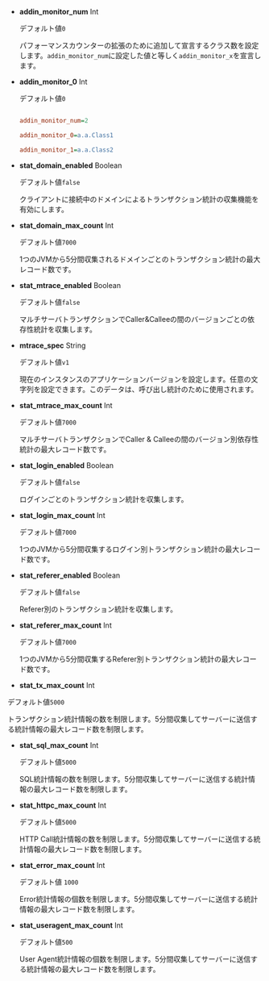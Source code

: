 -   **addin_monitor_num** <span class='type'>Int</span>

    デフォルト値`0`

    パフォーマンスカウンターの拡張のために追加して宣言するクラス数を設定します。`addin_monitor_num`に設定した値と等しく`addin_monitor_x`を宣言します。

-   **addin_monitor_0** <span class='type'>Int</span>

    デフォルト値`0`

    ```ini title='whatap.conf'

    addin_monitor_num=2

    addin_monitor_0=a.a.Class1

    addin_monitor_1=a.a.Class2

    ```

-   **stat_domain_enabled** <span class='type'>Boolean</span>

    デフォルト値`false`

    クライアントに接続中のドメインによるトランザクション統計の収集機能を有効にします。

-   **stat_domain_max_count** <span class='type'>Int</span>

    デフォルト値`7000`

    1つのJVMから5分間収集されるドメインごとのトランザクション統計の最大レコード数です。

-   **stat_mtrace_enabled** <span class='type'>Boolean</span>

    デフォルト値`false`

    マルチサーバトランザクションでCaller&Calleeの間のバージョンごとの依存性統計を収集します。

-   **mtrace_spec** <span class='type'>String</span>

    デフォルト値`v1`

    現在のインスタンスのアプリケーションバージョンを設定します。任意の文字列を設定できます。このデータは、呼び出し統計のために使用されます。

-   **stat_mtrace_max_count** <span class='type'>Int</span>

    デフォルト値`7000`

    マルチサーバトランザクションでCaller & Calleeの間のバージョン別依存性統計の最大レコード数です。

-   **stat_login_enabled** <span class='type'>Boolean</span>

    デフォルト値`false`

    ログインごとのトランザクション統計を収集します。

-   **stat_login_max_count** <span class='type'>Int</span>

    デフォルト値`7000`

    1つのJVMから5分間収集するログイン別トランザクション統計の最大レコード数です。

-   **stat_referer_enabled** <span class='type'>Boolean</span>

    デフォルト値`false`

    Referer別のトランザクション統計を収集します。

-   **stat_referer_max_count** <span class='type'>Int</span>

    デフォルト値`7000`

    1つのJVMから5分間収集するReferer別トランザクション統計の最大レコード数です。

-   **stat_tx_max_count** <span class='type'>Int</span>

デフォルト値`5000`

トランザクション統計情報の数を制限します。5分間収集してサーバーに送信する統計情報の最大レコード数を制限します。

-   **stat_sql_max_count** <span class='type'>Int</span>

    デフォルト値`5000`

    SQL統計情報の数を制限します。5分間収集してサーバーに送信する統計情報の最大レコード数を制限します。

-   **stat_httpc_max_count** <span class='type'>Int</span>

    デフォルト値`5000`

    HTTP Call統計情報の数を制限します。5分間収集してサーバーに送信する統計情報の最大レコード数を制限します。

-   **stat_error_max_count** <span class='type'>Int</span>

    デフォルト値 `1000`

    Error統計情報の個数を制限します。5分間収集してサーバーに送信する統計情報の最大レコード数を制限します。

-   **stat_useragent_max_count** <span class='type'>Int</span>

    デフォルト値`500`

    User Agent統計情報の個数を制限します。5分間収集してサーバーに送信する統計情報の最大レコード数を制限します。
